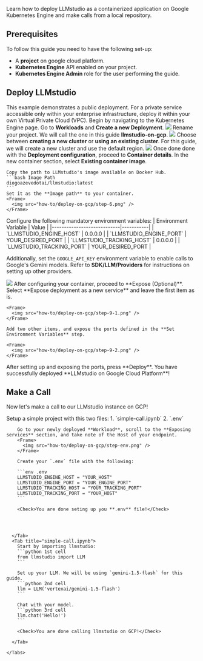 Learn how to deploy LLMstudio as a containerized application on Google Kubernetes Engine and make calls from a local repository.


## Prerequisites
To follow this guide you need to have the following set-up:

- A **project** on google cloud platform.
- **Kubernetes Engine** API enabled on your project.
- **Kubernetes Engine Admin** role for the user performing the guide.

## Deploy LLMstudio

This example demonstrates a public deployment. For a private service accessible only within your enterprise infrastructure, deploy it within your own Virtual Private Cloud (VPC).
<Steps>
  <Step title="Navigate to Kubernetes Engine">
    Begin by navigating to the Kubernetes Engine page.
  </Step>
  <Step title="Select Deploy">
    Go to **Workloads** and **Create a new Deployment**.
    <Frame>
      <img src="how-to/deploy-on-gcp/step-2.png" />
    </Frame>
  </Step>
  <Step title="Name Your Deployment">
    Rename your project. We will call the one in this guide **llmstudio-on-gcp**.
    <Frame>
      <img src="how-to/deploy-on-gcp/step-3.png" />
    </Frame>
  </Step>
  <Step title="Select Your Cluster">
    Choose between **creating a new cluster** or **using an existing cluster**. 
    For this guide, we will create a new cluster and use the default region.
    <Frame>
      <img src="how-to/deploy-on-gcp/step-4.png" />
    </Frame>
  </Step>
  <Step title="Proceed to Container Details">
    Once done done with the **Deployment configuration**, proceed to **Container details**.
  </Step>
  <Step title="Set Image Path">
    In the new container section, select **Existing container image**.


    Copy the path to LLMstudio's image available on Docker Hub.
    ```bash Image Path
    diogoazevedotai/llmstudio:latest
    ```
    Set it as the **Image path** to your container.
    <Frame>
      <img src="how-to/deploy-on-gcp/step-6.png" />
    </Frame>
  </Step>
  <Step title="Set Environment Variables">
    Configure the following mandatory environment variables:
| Environment Variable       | Value     |
|----------------------------|-----------|
| `LLMSTUDIO_ENGINE_HOST`    | 0.0.0.0   |
| `LLMSTUDIO_ENGINE_PORT`    | YOUR_DESIRED_PORT     |
| `LLMSTUDIO_TRACKING_HOST`  | 0.0.0.0   |
| `LLMSTUDIO_TRACKING_PORT`  | YOUR_DESIRED_PORT     |

Additionally, set the `GOOGLE_API_KEY` environment variable to enable calls to Google's Gemini models.
<Tip>Refer to **SDK/LLM/Providers** for instructions on setting up other providers.</Tip>

<Frame>
  <img src="how-to/deploy-on-gcp/step-7.png" />
</Frame>

  </Step>
  <Step title="Proceed to Expose (Optional)">
    After configuring your container, proceed to **Expose (Optional)**.
  </Step>
  <Step title="Expose Ports">
    Select **Expose deployment as a new service** and leave the first item as is.

    <Frame>
      <img src="how-to/deploy-on-gcp/step-9-1.png" />
    </Frame>
    
    Add two other items, and expose the ports defined in the **Set Environment Variables** step.

    <Frame>
      <img src="how-to/deploy-on-gcp/step-9-2.png" />
    </Frame>
  </Step>
  <Step title="Deploy">
    After setting up and exposing the ports, press **Deploy**.
  <Check>You have successfully deployed **LLMstudio on Google Cloud Platform**!</Check>
  </Step>
  
</Steps>

## Make a Call
Now let's make a call to our LLMstudio instance on GCP!



<Steps>
  <Step title="Set Up Project">
    Setup a simple project with this two files:
    1. `simple-call.ipynb`
    2. `.env`
  </Step>

  <Step title="Set Up Files">
    <Tabs>
      <Tab title=".env">

        Go to your newly deployed **Workload**, scroll to the **Exposing services** section, and take note of the Host of your endpoint.
        <Frame>
          <img src="how-to/deploy-on-gcp/step-env.png" />
        </Frame>

        Create your `.env` file with the following:

        ```env .env
        LLMSTUDIO_ENGINE_HOST = "YOUR_HOST"
        LLMSTUDIO_ENGINE_PORT = "YOUR_ENGINE_PORT"
        LLMSTUDIO_TRACKING_HOST = "YOUR_TRACKING_PORT"
        LLMSTUDIO_TRACKING_PORT = "YOUR_HOST"
        ```

        <Check>You are done seting up you **.env** file!</Check>



      
      </Tab>
      <Tab title="simple-call.ipynb">
        Start by importing llmstudio:
        ```python 1st cell
        from llmstudio import LLM
        ```

        Set up your LLM. We will be using `gemini-1.5-flash` for this guide.
        ```python 2nd cell
        llm = LLM('vertexai/gemini-1.5-flash')
        ```

        Chat with your model.
        ```python 3rd cell
        llm.chat('Hello!')
        ```
        
        <Check>You are done calling llmstudio on GCP!</Check>

      </Tab>

    </Tabs>
  </Step>
  

</Steps>

